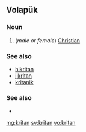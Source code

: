 ==Volapük==

===Noun===
{{infl|vo|noun}}
 
# (''male or female'') [[Christian]]

===See also===
* [[hikritan]]
* [[jikritan]]
* [[kritanik]]

===See also===
* {{l|vo|kritik}}

[[mg:kritan]]
[[sv:kritan]]
[[vo:kritan]]